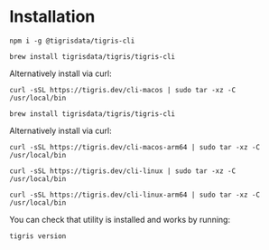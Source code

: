
# Installation

<Tabs>
<TabItem value="npm" label="npm">

```shell
npm i -g @tigrisdata/tigris-cli
```

</TabItem>
<TabItem value="macOS" label="macOS">

```shell
brew install tigrisdata/tigris/tigris-cli
```

Alternatively install via curl:

```shell
curl -sSL https://tigris.dev/cli-macos | sudo tar -xz -C /usr/local/bin
```

</TabItem>
<TabItem value="macOS arm64" label="macOS (arm64)">

```shell
brew install tigrisdata/tigris/tigris-cli
```

Alternatively install via curl:

```shell
curl -sSL https://tigris.dev/cli-macos-arm64 | sudo tar -xz -C /usr/local/bin
```

</TabItem>
<TabItem value="Linux" label="Linux">

```shell
curl -sSL https://tigris.dev/cli-linux | sudo tar -xz -C /usr/local/bin
```

</TabItem>
<TabItem value="Linux arm64" label="Linux (arm64)">

```shell
curl -sSL https://tigris.dev/cli-linux-arm64 | sudo tar -xz -C /usr/local/bin
```

</TabItem>
</Tabs>

You can check that utility is installed and works by running:

```shell
tigris version
```
